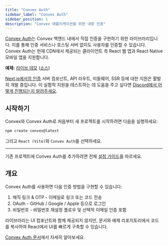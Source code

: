 ```yaml
---
title: "Convex Auth"
sidebar_label: "Convex Auth"
sidebar_position: 1
description: "Convex 애플리케이션을 위한 내장 인증"
---
```


[Convex Auth](https://labs.convex.dev/auth)는 Convex 백엔드 내에서 직접 인증을 구현하기 위한 라이브러리입니다. 이를 통해 인증 서비스나 호스팅 서버 없이도 사용자를 인증할 수 있습니다. Convex Auth는 현재 CDN에서 제공되는 클라이언트 측 React 웹 앱과 React Native 모바일 앱을 지원합니다.

**예제:** [라이브 데모](https://labs.convex.dev/auth-example)
([소스](https://github.com/get-convex/convex-auth-example))

<BetaAdmonition feature="Convex Auth" verb="is" />

[Next.js에서의 인증](https://labs.convex.dev/auth/authz/nextjs) 서버 컴포넌트, API 라우트, 미들웨어, SSR 등에 대한 지원은 활발히 개발 중입니다. 이 실험적 지원을 테스트하는 데 도움을 주고 싶다면 [Discord에서 어떻게 진행되는지 알려주세요](https://convex.dev/community).

## 시작하기

Convex와 Convex Auth로 처음부터 새 프로젝트를 시작하려면 다음을 실행하세요:

```sh
npm create convex@latest
```

그리고 `React (Vite)`와 `Convex Auth`를 선택하세요.

---

기존 프로젝트에 Convex Auth를 추가하려면 전체 [설정 가이드](https://labs.convex.dev/auth/setup)를 따르세요.

## 개요

Convex Auth를 사용하면 다음 인증 방법을 구현할 수 있습니다:

1. 매직 링크 & OTP - 이메일로 링크 또는 코드 전송
2. OAuth - GitHub / Google / Apple 등으로 로그인
3. 비밀번호 - 비밀번호 재설정 플로우 및 선택적 이메일 인증 포함

라이브러리는 UI 컴포넌트와 함께 제공되지 않지만, 문서와 예제 리포지토리에서 코드를 복사하여 React에서 UI를 빠르게 구축할 수 있습니다.

[Convex Auth 문서](https://labs.convex.dev/auth)에서 자세히 알아보세요.
